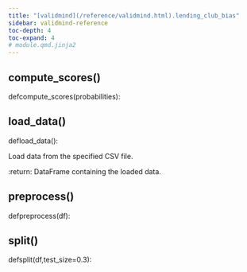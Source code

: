 ```yaml
---
title: "[validmind](/reference/validmind.html).lending_club_bias"
sidebar: validmind-reference
toc-depth: 4
toc-expand: 4
# module.qmd.jinja2
---
```


<!-- function.qmd.jinja2 -->

## compute_scores[()]{.muted}

<!-- signatures.jinja2 -->

::: {.signature}

<span class="kw">def</span><span class="name">compute_scores</span>(<span class="params"><span class="n">probabilities</span></span>):

:::

<!-- function.qmd.jinja2 -->

## load_data[()]{.muted}

<!-- signatures.jinja2 -->

::: {.signature}

<span class="kw">def</span><span class="name">load_data</span>():

:::

<!-- docstring.jinja2 -->

Load data from the specified CSV file.

:return: DataFrame containing the loaded data.

<!-- function.qmd.jinja2 -->

## preprocess[()]{.muted}

<!-- signatures.jinja2 -->

::: {.signature}

<span class="kw">def</span><span class="name">preprocess</span>(<span class="params"><span class="n">df</span></span>):

:::

<!-- function.qmd.jinja2 -->

## split[()]{.muted}

<!-- signatures.jinja2 -->

::: {.signature}

<span class="kw">def</span><span class="name">split</span>(<span class="params"><span class="n">df</span><span class="muted">,</span></span><span class="params"><span class="n">test_size</span><span class="o">=</span><span class="kc">0.3</span></span>):

:::
